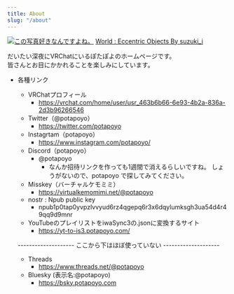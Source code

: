 ```yaml
---
title: About
slug: "/about"
---
```

[![この写真好きなんですよね。](https://assets.potapoyo.com/img/thumb_20230910-VRChat_2023-09-10_01-32-44.124_3840x2160.webp)](https://assets.potapoyo.com/img/20230910-VRChat_2023-09-10_01-32-44.124_3840x2160.jpg)
<a href="https://vrchat.com/home/launch?worldId=wrld_9ac9ed36-adb0-491a-8757-d250f21c9bcf" target="_blank">World : Eccentric Objects By suzuki_i</a>

だいたい深夜にVRChatにいるぽたぽよのホームページです。\
皆さんとお目にかかれることを楽しみにしています。

+ 各種リンク
  + VRChatプロフィール
    + https://vrchat.com/home/user/usr_463b6b66-6e93-4b2a-836a-2d3b96266546
  + Twitter（@potapoyo）
    + https://twitter.com/potapoyo
  + Instagrtam（potapoyo）
    + https://www.instagram.com/potapoyo/
  + Discord（potapoyo）
    + @potapoyo
      + なんか招待リンクを作っても1週間で消えるらしいですね。 しょうがないので、potapoyo で探してみてください。
  + Misskey（バーチャルケモミミ）
    + https://virtualkemomimi.net/@potapoyo
  + nostr : Npub public key
    + npub1p0tap0yvpzlvvyud6rz4qgepq6r3x6dqylumksgh3ua54d4r49qq9d9mnr
  + YouTubeのプレイリストをiwaSync3の.jsonに変換するサイト
    + https://yt-to-is3.potapoyo.com/

  -------------------- ここから下はほぼ使っていない --------------------

  + Threads
    + https://www.threads.net/@potapoyo
  + Bluesky (表示名:@potapoyo)
    + https://bsky.potapoyo.com
